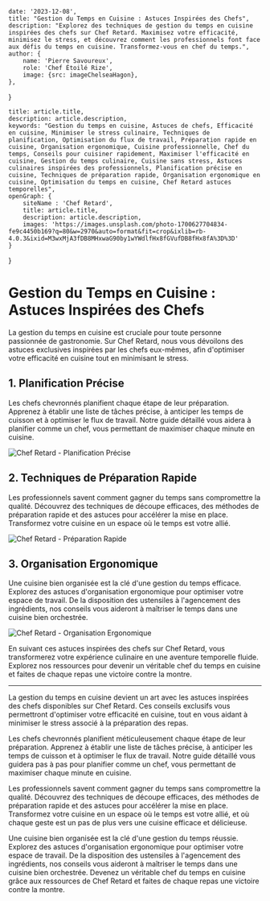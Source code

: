 
    date: '2023-12-08',
    title: "Gestion du Temps en Cuisine : Astuces Inspirées des Chefs",
    description: "Explorez des techniques de gestion du temps en cuisine inspirées des chefs sur Chef Retard. Maximisez votre efficacité, minimisez le stress, et découvrez comment les professionnels font face aux défis du temps en cuisine. Transformez-vous en chef du temps.",
    author: {
        name: 'Pierre Savoureux',
        role: 'Chef Étoilé Rize',
        image: {src: imageChelseaHagon},
    },
}

    title: article.title,
    description: article.description,
    keywords: "Gestion du temps en cuisine, Astuces de chefs, Efficacité en cuisine, Minimiser le stress culinaire, Techniques de planification, Optimisation du flux de travail, Préparation rapide en cuisine, Organisation ergonomique, Cuisine professionnelle, Chef du temps, Conseils pour cuisiner rapidement, Maximiser l'efficacité en cuisine, Gestion du temps culinaire, Cuisine sans stress, Astuces culinaires inspirées des professionnels, Planification précise en cuisine, Techniques de préparation rapide, Organisation ergonomique en cuisine, Optimisation du temps en cuisine, Chef Retard astuces temporelles",
    openGraph: {
        siteName : 'Chef Retard',
        title: article.title,
        description: article.description,
        images: 'https://images.unsplash.com/photo-1700627704834-fe9c4450b169?q=80&w=2970&auto=format&fit=crop&ixlib=rb-4.0.3&ixid=M3wxMjA3fDB8MHxwaG90by1wYWdlfHx8fGVufDB8fHx8fA%3D%3D'
    }
}

# Gestion du Temps en Cuisine : Astuces Inspirées des Chefs

La gestion du temps en cuisine est cruciale pour toute personne passionnée de gastronomie. Sur Chef Retard, nous vous dévoilons des astuces exclusives inspirées par les chefs eux-mêmes, afin d'optimiser votre efficacité en cuisine tout en minimisant le stress.

## 1. Planification Précise

Les chefs chevronnés planifient chaque étape de leur préparation. Apprenez à établir une liste de tâches précise, à anticiper les temps de cuisson et à optimiser le flux de travail. Notre guide détaillé vous aidera à planifier comme un chef, vous permettant de maximiser chaque minute en cuisine.

![Chef Retard - Planification Précise](./precise-planning.jpg)

## 2. Techniques de Préparation Rapide

Les professionnels savent comment gagner du temps sans compromettre la qualité. Découvrez des techniques de découpe efficaces, des méthodes de préparation rapide et des astuces pour accélérer la mise en place. Transformez votre cuisine en un espace où le temps est votre allié.

![Chef Retard - Préparation Rapide](./quick-prep.jpg)

## 3. Organisation Ergonomique

Une cuisine bien organisée est la clé d'une gestion du temps efficace. Explorez des astuces d'organisation ergonomique pour optimiser votre espace de travail. De la disposition des ustensiles à l'agencement des ingrédients, nos conseils vous aideront à maîtriser le temps dans une cuisine bien orchestrée.

![Chef Retard - Organisation Ergonomique](./ergonomic-organization.jpg)

En suivant ces astuces inspirées des chefs sur Chef Retard, vous transformerez votre expérience culinaire en une aventure temporelle fluide. Explorez nos ressources pour devenir un véritable chef du temps en cuisine et faites de chaque repas une victoire contre la montre.

---

La gestion du temps en cuisine devient un art avec les astuces inspirées des chefs disponibles sur Chef Retard. Ces conseils exclusifs vous permettront d'optimiser votre efficacité en cuisine, tout en vous aidant à minimiser le stress associé à la préparation des repas.

Les chefs chevronnés planifient méticuleusement chaque étape de leur préparation. Apprenez à établir une liste de tâches précise, à anticiper les temps de cuisson et à optimiser le flux de travail. Notre guide détaillé vous guidera pas à pas pour planifier comme un chef, vous permettant de maximiser chaque minute en cuisine.

Les professionnels savent comment gagner du temps sans compromettre la qualité. Découvrez des techniques de découpe efficaces, des méthodes de préparation rapide et des astuces pour accélérer la mise en place. Transformez votre cuisine en un espace où le temps est votre allié, et où chaque geste est un pas de plus vers une cuisine efficace et délicieuse.

Une cuisine bien organisée est la clé d'une gestion du temps réussie. Explorez des astuces d'organisation ergonomique pour optimiser votre espace de travail. De la disposition des ustensiles à l'agencement des ingrédients, nos conseils vous aideront à maîtriser le temps dans une cuisine bien orchestrée. Devenez un véritable chef du temps en cuisine grâce aux ressources de Chef Retard et faites de chaque repas une victoire contre la montre.
